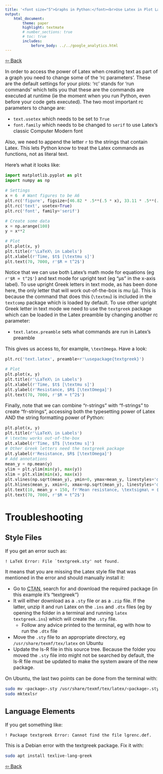 ---
title: '<font size="5">Graphs in Python:</font><br>Use Latex in Plot Labels'
output:
    html_document:
        theme: paper
        highlight: textmate
        # number_sections: true
        # toc: true
        includes:
            before_body: ../../google_analytics.html
---

<font size="3">

[⇦ Back](../../python.html)

In order to access the power of Latex when creating text as part of a graph you need to change some of the 'rc parameters'. These are the default settings for your plots: 'rc' stands for 'run commands' which tells you that these are the commands are executed at runtime (ie the moment when you run Python, even before your code gets executed). The two most important rc parameters to change are:

- `text.usetex` which needs to be set to `True`
- `font.family` which needs to be changed to `serif` to use Latex's classic Computer Modern font

Also, we need to append the letter `r` to the strings that contain Latex. This lets Python know to treat the Latex commands as functions, not as literal text.

Here's what it looks like:

```{python}
import matplotlib.pyplot as plt
import numpy as np

# Settings
x = 6  # Want figures to be A6
plt.rc('figure', figsize=[46.82 * .5**(.5 * x), 33.11 * .5**(.5 * x)])
plt.rc('text', usetex=True)
plt.rc('font', family='serif')

# Create some data
x = np.arange(100)
y = x**2

# Plot
plt.plot(x, y)
plt.title(r'\LaTeX\ in Labels')
plt.xlabel(r'Time, $t$ [\textmu s]')
plt.text(70, 7000, r'$R = t^2$')
```

Notice that we can use both Latex's math mode for equations (eg `r'$R = t^2$'`) and text mode for upright text (eg "&mu;s" in the x-axis label). To use upright Greek letters in text mode, as has been done here, the only letter that will work out-of-the-box is mu (&mu;). This is because the command that does this (`\textmu`) is included in the `textcomp` package which is loaded by default. To use other upright Greek letter in text mode we need to use the `textgreek` package which can be loaded in the Latex preamble by changing another rc parameter:

- `text.latex.preamble` sets what commands are run in Latex's preamble

This gives us access to, for example, `\textOmega`. Have a look:

```{python}
plt.rc('text.latex', preamble=r'\usepackage{textgreek}')

# Plot
plt.plot(x, y)
plt.title(r'\LaTeX\ in Labels')
plt.xlabel(r'Time, $t$ [\textmu s]')
plt.ylabel(r'Resistance, $R$ [\textOmega]')
plt.text(70, 7000, r'$R = t^2$')
```

Finally, note that we can combine "r-strings" with "f-strings" to create "fr-strings", accessing both the typesetting power of Latex AND the string formatting power of Python:

```{python}
plt.plot(x, y)
plt.title(r'\LaTeX\ in Labels')
# \textmu works out-of-the-box
plt.xlabel(r'Time, $T$ [\textmu s]')
# Other Greek letters need the textgreek package
plt.ylabel(r'Resistance, $R$ [\textOmega]')
# Add annotations
mean_y = np.mean(y)
ylim = plt.ylim(min(y), max(y))
xlim = plt.xlim(min(x), max(x))
plt.vlines(np.sqrt(mean_y), ymin=0, ymax=mean_y, linestyles='dashed')
plt.hlines(mean_y, xmin=0, xmax=np.sqrt(mean_y), linestyles='dashed')
plt.text(10, mean_y + 150, fr'Mean resistance, \textsigma\ = {np.mean(y)}\textOmega')
plt.text(70, 7000, r'$R = t^2$')
```

Troubleshooting
===============

Style Files
-----------
If you get an error such as:
```
! LaTeX Error: File `textgreek.sty' not found.
```
It means that you are missing the Latex style file that was mentioned in the error and should manually install it:

- Go to [CTAN](https://www.ctan.org/), search for and download the required package (in this example it's "textgreek")
- It will either download as a `.sty` file or as a `.zip` file. If the latter, unzip it and run Latex on the `.ins` and `.dtx` files (eg by opening the folder in a terminal and running `latex textgreek.ins`) which will create the `.sty` file.
    - Follow any advice printed to the terminal, eg with how to run the `.dtx` file
- Move the `.sty` file to an appropriate directory, eg `/usr/share/texmf/tex/latex` on Ubuntu
- Update the ls-R file in this source tree. Because the folder you moved the `.sty` file into might not be searched by default, the ls-R file must be updated to make the system aware of the new package.

On Ubuntu, the last two points can be done from the terminal with:

```{bash, eval=FALSE}
sudo mv <package>.sty /usr/share/texmf/tex/latex/<package>.sty
sudo mktexlsr
```

Language Elements
-----------------
If you get something like:

```
! Package textgreek Error: Cannot find the file lgrenc.def.
```

This is a Debian error with the textgreek package. Fix it with:

```{bash, eval=FALSE}
sudo apt install texlive-lang-greek
```

[⇦ Back](../../python.html)

</font>
